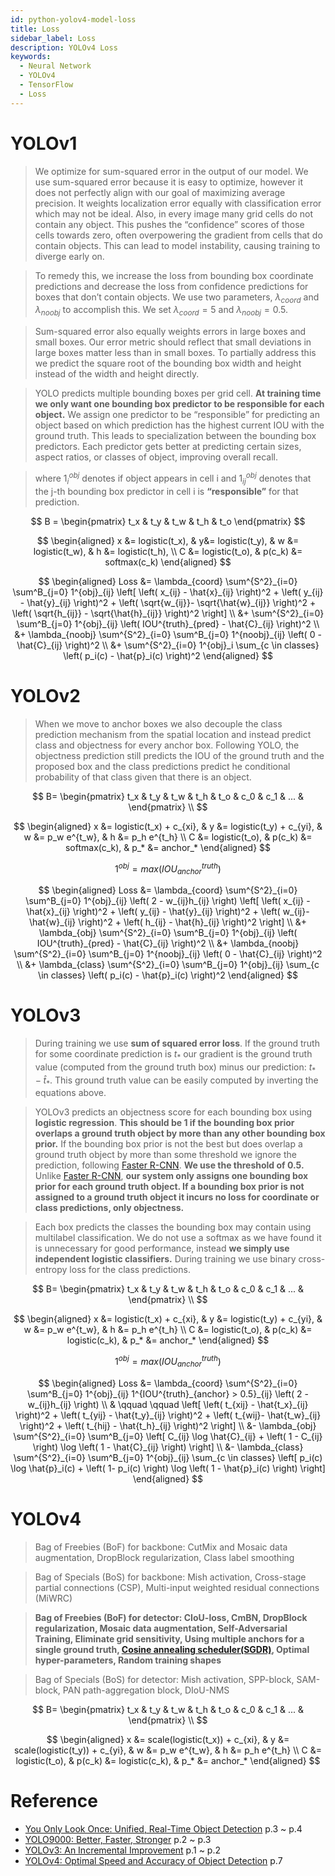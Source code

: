 ```yaml
---
id: python-yolov4-model-loss
title: Loss
sidebar_label: Loss
description: YOLOv4 Loss
keywords:
  - Neural Network
  - YOLOv4
  - TensorFlow
  - Loss
---
```



<link rel="stylesheet" href={useBaseUrl("katex/katex.min.css")} />

# YOLOv1

> We optimize for sum-squared error in the output of our model. We use sum-squared error because it is easy to optimize, however it does not perfectly align with our goal of maximizing average precision. It weights localization error equally with classification error which may not be ideal. Also, in every image many grid cells do not contain any object. This pushes the “confidence” scores of those cells towards zero, often overpowering the gradient from cells that do contain objects. This can lead to model instability, causing training to diverge early on.

> To remedy this, we increase the loss from bounding box coordinate predictions and decrease the loss from confidence predictions for boxes that don’t contain objects. We use two parameters, $\lambda_{coord}$ and $\lambda_{noobj}$ to accomplish this. We set $\lambda_{coord} = 5$ and $\lambda_{noobj} = 0.5$.

> Sum-squared error also equally weights errors in large boxes and small boxes. Our error metric should reflect that small deviations in large boxes matter less than in small boxes. To partially address this we predict the square root of the bounding box width and height instead of the width and height directly.

> YOLO predicts multiple bounding boxes per grid cell. **At training time we only want one bounding box predictor to be responsible for each object.** We assign one predictor to be “responsible” for predicting an object based on which prediction has the highest current IOU with the ground truth. This leads to specialization between the bounding box predictors. Each predictor gets better at predicting certain sizes, aspect ratios, or classes of object, improving overall recall.

> where $1^{obj}_i$ denotes if object appears in cell i and $1^{obj}_{ij}$ denotes that the j-th bounding box predictor in cell i is **“responsible”** for that prediction.

$$
B = \begin{pmatrix} t_x & t_y & t_w & t_h & t_o \end{pmatrix}
$$

$$
\begin{aligned}
x &= logistic(t_x), & y&= logistic(t_y), & w &= logistic(t_w), & h &= logistic(t_h), \\
C &= logistic(t_o), & p(c_k) &= softmax(c_k)
\end{aligned}
$$

$$
\begin{aligned}
Loss
&= \lambda_{coord}
    \sum^{S^2}_{i=0}
    \sum^B_{j=0}
    1^{obj}_{ij}
    \left[
        \left( x_{ij} - \hat{x}_{ij} \right)^2
        + \left( y_{ij} - \hat{y}_{ij} \right)^2
        + \left( \sqrt{w_{ij}}- \sqrt{\hat{w}_{ij}} \right)^2
        + \left( \sqrt{h_{ij}} - \sqrt{\hat{h}_{ij}} \right)^2
    \right] \\
&+ \sum^{S^2}_{i=0}
    \sum^B_{j=0}
    1^{obj}_{ij}
    \left( IOU^{truth}_{pred} - \hat{C}_{ij} \right)^2 \\
&+ \lambda_{noobj}
    \sum^{S^2}_{i=0}
    \sum^B_{j=0}
    1^{noobj}_{ij}
    \left( 0 - \hat{C}_{ij} \right)^2 \\
&+ \sum^{S^2}_{i=0}
    1^{obj}_i
    \sum_{c \in classes} \left( p_i(c) - \hat{p}_i(c) \right)^2
\end{aligned}
$$

# YOLOv2

> When we move to anchor boxes we also decouple the class prediction mechanism from the spatial location and instead predict class and objectness for every anchor box. Following YOLO, the objectness prediction still predicts the IOU of the ground truth and the proposed box and the class predictions predict he conditional probability of that class given that there is an object.

$$
B= \begin{pmatrix} t_x & t_y & t_w & t_h & t_o & c_0 & c_1 & ... & \end{pmatrix} \\
$$

$$
\begin{aligned}
x &= logistic(t_x) + c_{xi}, & y &= logistic(t_y) + c_{yi}, & w &= p_w e^{t_w}, & h &= p_h e^{t_h} \\
C &= logistic(t_o), & p(c_k) &= softmax(c_k), & p_* &= anchor_*
\end{aligned}
$$

$$
1^{obj} = max(IOU^{truth}_{anchor})
$$

$$
\begin{aligned}
Loss
&=  \lambda_{coord}
    \sum^{S^2}_{i=0}
    \sum^B_{j=0}
    1^{obj}_{ij}
    \left( 2 - w_{ij}h_{ij} \right)
    \left[
        \left( x_{ij} - \hat{x}_{ij} \right)^2
        + \left( y_{ij} - \hat{y}_{ij} \right)^2
        + \left( w_{ij}- \hat{w}_{ij} \right)^2
        + \left( h_{ij} - \hat{h}_{ij} \right)^2
    \right] \\
&+  \lambda_{obj}
    \sum^{S^2}_{i=0}
    \sum^B_{j=0}
    1^{obj}_{ij}
    \left( IOU^{truth}_{pred} - \hat{C}_{ij} \right)^2 \\
&+  \lambda_{noobj}
    \sum^{S^2}_{i=0}
    \sum^B_{j=0}
    1^{noobj}_{ij}
    \left( 0 - \hat{C}_{ij} \right)^2 \\
&+ \lambda_{class}
    \sum^{S^2}_{i=0}
    \sum^B_{j=0}
    1^{obj}_{ij}
    \sum_{c \in classes} \left( p_i(c) - \hat{p}_i(c) \right)^2
\end{aligned}
$$

# YOLOv3

> During training we use **sum of squared error loss**. If the ground truth for some coordinate prediction is $t_*$ our gradient is the ground truth value (computed from the ground truth box) minus our prediction: $t_* − \hat{t}_*$. This ground truth value can be easily computed by inverting the equations above.

> YOLOv3 predicts an objectness score for each bounding box using **logistic regression**. **This should be 1 if the bounding box prior overlaps a ground truth object by more than any other bounding box prior.** If the bounding box prior is not the best but does overlap a ground truth object by more than some threshold we ignore the prediction, following [Faster R-CNN](https://arxiv.org/pdf/1506.01497.pdf). **We use the threshold of 0.5.** Unlike [Faster R-CNN](https://arxiv.org/pdf/1506.01497.pdf), **our system only assigns one bounding box prior for each ground truth object. If a bounding box prior is not assigned to a ground truth object it incurs no loss for coordinate or class predictions, only objectness.**

> Each box predicts the classes the bounding box may contain using multilabel classification. We do not use a softmax as we have found it is unnecessary for good performance, instead **we simply use independent logistic classifiers.** During training we use binary cross-entropy loss for the class predictions.

$$
B= \begin{pmatrix} t_x & t_y & t_w & t_h & t_o & c_0 & c_1 & ... & \end{pmatrix} \\
$$

$$
\begin{aligned}
x &= logistic(t_x) + c_{xi}, & y &= logistic(t_y) + c_{yi}, & w &= p_w e^{t_w}, & h &= p_h e^{t_h} \\
C &= logistic(t_o), & p(c_k) &= logistic(c_k), & p_* &= anchor_*
\end{aligned}
$$

$$
1^{obj} = max(IOU^{truth}_{anchor})
$$

$$
\begin{aligned}
Loss
&= \lambda_{coord}
    \sum^{S^2}_{i=0}
    \sum^B_{j=0}
    1^{obj}_{ij}
    1^{IOU^{truth}_{anchor} > 0.5}_{ij}
    \left( 2 - w_{ij}h_{ij} \right) \\
& \qquad \qquad \left[
        \left( t_{xij} - \hat{t_x}_{ij} \right)^2
        + \left( t_{yij} - \hat{t_y}_{ij} \right)^2
        + \left( t_{wij}- \hat{t_w}_{ij} \right)^2
        + \left( t_{hij} - \hat{t_h}_{ij} \right)^2
    \right] \\
&-  \lambda_{obj}
    \sum^{S^2}_{i=0}
    \sum^B_{j=0}
    \left[
        C_{ij} \log \hat{C}_{ij}
        + \left( 1 -  C_{ij} \right)
        \log \left( 1 - \hat{C}_{ij} \right)
    \right] \\
&- \lambda_{class}
    \sum^{S^2}_{i=0}
    \sum^B_{j=0}
    1^{obj}_{ij}
    \sum_{c \in classes}
    \left[
        p_i(c) \log \hat{p}_i(c) + \left( 1- p_i(c) \right) \log \left( 1 - \hat{p}_i(c) \right)
    \right]
\end{aligned}
$$

# YOLOv4

> Bag of Freebies (BoF) for backbone: CutMix and Mosaic data augmentation, DropBlock regularization, Class label smoothing

> Bag of Specials (BoS) for backbone: Mish activation, Cross-stage partial connections (CSP), Multi-input weighted residual connections (MiWRC)

> **Bag of Freebies (BoF) for detector: CIoU-loss, CmBN, DropBlock regularization, Mosaic data augmentation, Self-Adversarial Training, Eliminate grid sensitivity, Using multiple anchors for a single ground truth, [Cosine annealing scheduler(SGDR)](https://arxiv.org/pdf/1608.03983.pdf), Optimal hyper-parameters, Random training shapes**

> Bag of Specials (BoS) for detector: Mish activation, SPP-block, SAM-block, PAN path-aggregation block, DIoU-NMS

$$
B= \begin{pmatrix} t_x & t_y & t_w & t_h & t_o & c_0 & c_1 & ... & \end{pmatrix} \\
$$

$$
\begin{aligned}
x &= scale(logistic(t_x)) + c_{xi}, & y &= scale(logistic(t_y)) + c_{yi}, & w &= p_w e^{t_w}, & h &= p_h e^{t_h} \\
C &= logistic(t_o), & p(c_k) &= logistic(c_k), & p_* &= anchor_*
\end{aligned}
$$

# Reference

- [You Only Look Once: Unified, Real-Time Object Detection](https://arxiv.org/pdf/1506.02640.pdf) p.3 ~ p.4
- [YOLO9000: Better, Faster, Stronger](https://arxiv.org/pdf/1612.08242.pdf) p.2 ~ p.3
- [YOLOv3: An Incremental Improvement](https://arxiv.org/pdf/1804.02767.pdf) p.1 ~ p.2
- [YOLOv4: Optimal Speed and Accuracy of Object Detection](https://arxiv.org/pdf/2004.10934.pdf) p.7
